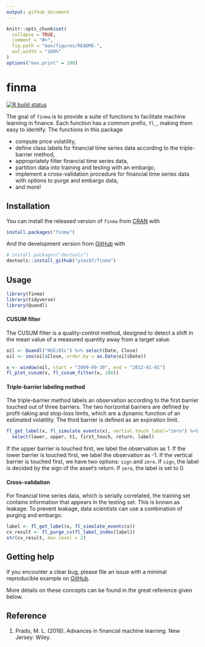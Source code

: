 ```yaml
---
output: github_document
---
```


<!-- README.md is generated from README.Rmd. Please edit that file -->

```r
knitr::opts_chunk$set(
  collapse = TRUE,
  comment = "#>",
  fig.path = "man/figures/README-",
  out.width = "100%"
)
options("max.print" = 100)
```

# finma

<!-- badges: start -->
[![R build status](https://github.com/yimi97/finma/workflows/R-CMD-check/badge.svg)](https://github.com/yimi97/finma/actions)
<!-- badges: end -->

The goal of `finma` is to provide a suite of functions to facilitate machine
learning in finance. Each function has a common prefix, `fl_`, making them
easy to identify. The functions in this package 

- compute price volatility,
- define class labels for financial time series data according to the
  triple-barrier method,
- appropriately filter financial time series data,
- partition data into training and testing with an embargo,
- implement a cross-validation procedure for financial time series data with
  options to purge and embargo data,
- and more!

## Installation

You can install the released version of `finma`
from [CRAN](https://CRAN.R-project.org) with

``` r
install.packages("finma")
```

And the development version from [GitHub](https://github.com/) with

``` r
# install.packages("devtools")
devtools::install_github("yimi97/finma")
```
## Usage

```r
library(finma)
library(tidyverse)
library(Quandl)
```

#### CUSUM filter

The CUSUM filter is a quality-control method, designed to detect a shift in the 
mean value of a measured quantity away from a target value. 

```r
oil <- Quandl("NSE/OIL") %>% select(Date, Close)
oil <- zoo(oil$Close, order.by = as.Date(oil$Date))

x <- window(oil, start = "2009-09-30", end = "2012-01-01")
fl_plot_cusum(x, fl_cusum_filter(x, 100))
```

#### Triple-barrier labeling method

The triple-barrier method labels an observation according to the first barrier 
touched out of three barriers. The two horizontal barriers are defined by 
profit-taking and stop-loss limits, which are a dynamic function of an estimated 
volatility. The third barrier is defined as an expiration limit. 

```r
fl_get_label(x, fl_simulate_events(x), vertial_touch_label="zero") %>% 
  select(lower, upper, t1, first_touch, return, label)
```

If the upper barrier is touched first, we label the observation as 1. If the 
lower barrier is touched first, we label the observation as -1. If the vertical 
barrier is touched first, we have two options: `sign` and `zero`. If `sign`, 
the label is decided by the sign of the asset's return. If `zero`, the label is
set to 0.

#### Cross-validation

For financial time series data, which is serially correlated, the training set 
contains information that appears in the testing set. This is known as leakage. 
To prevent leakage, data scientists can use a combination of purging and 
embargo. 

```r
label <- fl_get_label(x, fl_simulate_events(x))
cv_result <- fl_purge_cv(fl_label_index(label))
str(cv_result, max.level = 2)
```

## Getting help

If you encounter a clear bug, please file an issue with a minimal reproducible 
example on [GitHub](https://github.com/yimi97/finma/issues).

More details on these concepts can be found in the great reference given below.

## Reference

1. Prado, M. L. (2018). Advances in financial machine learning. New Jersey: 
   Wiley. 
